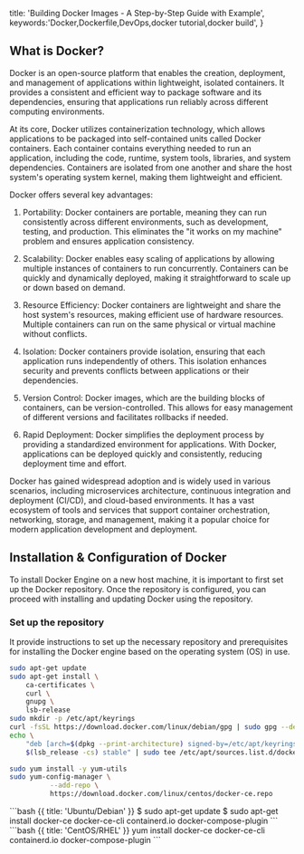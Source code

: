   title: 'Building Docker Images - A Step-by-Step Guide with Example',
  keywords:'Docker,Dockerfile,DevOps,docker tutorial,docker build',
}

## What is Docker?

Docker is an open-source platform that enables the creation, deployment, and management of applications within lightweight, isolated containers. It provides a consistent and efficient way to package software and its dependencies, ensuring that applications run reliably across different computing environments.

At its core, Docker utilizes containerization technology, which allows applications to be packaged into self-contained units called Docker containers. Each container contains everything needed to run an application, including the code, runtime, system tools, libraries, and system dependencies. Containers are isolated from one another and share the host system's operating system kernel, making them lightweight and efficient.

Docker offers several key advantages:

1. Portability: Docker containers are portable, meaning they can run consistently across different environments, such as development, testing, and production. This eliminates the "it works on my machine" problem and ensures application consistency.

2. Scalability: Docker enables easy scaling of applications by allowing multiple instances of containers to run concurrently. Containers can be quickly and dynamically deployed, making it straightforward to scale up or down based on demand.

3. Resource Efficiency: Docker containers are lightweight and share the host system's resources, making efficient use of hardware resources. Multiple containers can run on the same physical or virtual machine without conflicts.

4. Isolation: Docker containers provide isolation, ensuring that each application runs independently of others. This isolation enhances security and prevents conflicts between applications or their dependencies.
5. Version Control: Docker images, which are the building blocks of containers, can be version-controlled. This allows for easy management of different versions and facilitates rollbacks if needed.

6. Rapid Deployment: Docker simplifies the deployment process by providing a standardized environment for applications. With Docker, applications can be deployed quickly and consistently, reducing deployment time and effort.

Docker has gained widespread adoption and is widely used in various scenarios, including microservices architecture, continuous integration and deployment (CI/CD), and cloud-based environments. It has a vast ecosystem of tools and services that support container orchestration, networking, storage, and management, making it a popular choice for modern application development and deployment.

## Installation & Configuration of Docker

To install Docker Engine on a new host machine, it is important to first set up the Docker repository. Once the repository is configured, you can proceed with installing and updating Docker using the repository.

### Set up the repository

It provide instructions to set up the necessary repository and prerequisites for installing the Docker engine based on the operating system (OS) in use.

<CodeGroup tag="BASH" label="setup repository">

```bash {{ title: 'Ubuntu/Debian' }}
sudo apt-get update
sudo apt-get install \
    ca-certificates \
    curl \
    gnupg \
    lsb-release
sudo mkdir -p /etc/apt/keyrings
curl -fsSL https://download.docker.com/linux/debian/gpg | sudo gpg --dearmor -o /etc/apt/keyrings/docker.gpg
echo \
    "deb [arch=$(dpkg --print-architecture) signed-by=/etc/apt/keyrings/docker.gpg] https://download.docker.com/linux/debian \
    $(lsb_release -cs) stable" | sudo tee /etc/apt/sources.list.d/docker.list > /dev/null
```

```bash {{ title: 'CentOS/RHEL' }}
sudo yum install -y yum-utils
sudo yum-config-manager \
          --add-repo \
          https://download.docker.com/linux/centos/docker-ce.repo
```
</CodeGroup>

<CodeGroup tag="BASH" label="Install Docker Engine">
```bash {{ title: 'Ubuntu/Debian' }}
  $ sudo apt-get update
  $ sudo apt-get install docker-ce docker-ce-cli containerd.io docker-compose-plugin
```
```bash {{ title: 'CentOS/RHEL' }}
  yum install docker-ce docker-ce-cli containerd.io docker-compose-plugin
```
</CodeGroup>

